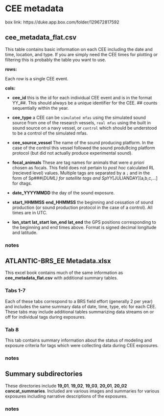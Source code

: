 # CEE metadata

box link: https://duke.app.box.com/folder/129672817592

## cee_metadata_flat.csv

This table contains basic information on each CEE including the date and time, location, and type. If you are simply need the CEE times for plotting or filtering this is probably the table you want to use.

**rows:**

Each row is a single CEE event.

**cols:**

- **cee_id** this is the id for each individual CEE event and is in the format YY_##. This should always be a unique identifier for the CEE. ## counts sequentially within the year.

- **cee_type** a CEE can be ```simulated mfas``` using the simulated sound source from one of the research vessels, ```real mfas``` using the built in sound source on a navy vessel, or ```control``` which should be understood to be a control of the simulated mfas.

- **cee_source_vessel** The name of the sound producing platform. In the case of the control this vessel followed the sound produ9cing platform protocol (but did not actually produce experimental sound).

- **focal_animals** These are tag names for animals that were _a priori_ chosen as focals. This field does not pertain to _post hoc_ calculated RL (recieved level) values. Multiple tags are separated by a ```;``` and in the form of Sp###(_DUML) for satellite tags and SpYY_[JULIANDAY][a,b,c,...] for dtags.

- **date_YYYYMMDD** the day of the sound exposure.

- **start_HHMMSS** **end_HHMMSS** the beginning and cessation of sound production (or sound production protocol in the case of a control). All times are in UTC.

- **lon_start** **lat_start** **lon_end** **lat_end** the GPS positions corresponding to the beginning and end times above. Format is signed decimal longitude and latitude.

### notes {-}

## ATLANTIC-BRS_EE Metadata.xlsx

This excel book contains much of the same information as **cee_metadata_flat.csv** with additional summary tables.

### Tabs 1-7 {-}

Each of these tabs correspond to a BRS field effort (generally 2 per year) and includes the same summary data of date, time, type, etc for each CEE. These tabs may include additional tables summarizing data streams on or off for individual tags during exposures.

### Tab 8 {-}

This tab contains summary information about the status of modeling and exposure criteria for tags which were collecting data during CEE exposures.

### notes {-}

## Summary subdirectories

These directories include **19_01**, **19_02**, **19_03**, **20_01**, **20_02** **concat_summaries**. Included are various images and summaries for various exposures including narrative descriptions of the exposures.

### notes {-}
